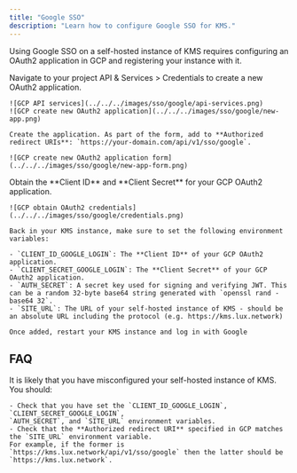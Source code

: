 ```yaml
---
title: "Google SSO"
description: "Learn how to configure Google SSO for KMS."
---
```


Using Google SSO on a self-hosted instance of KMS requires configuring an OAuth2 application in GCP and registering your instance with it.

<Steps>
  <Step title="Create an OAuth2 application in GCP">
    Navigate to your project API & Services > Credentials to create a new OAuth2 application.
        
    ![GCP API services](../../../images/sso/google/api-services.png)
    ![GCP create new OAuth2 application](../../../images/sso/google/new-app.png)

    Create the application. As part of the form, add to **Authorized redirect URIs**: `https://your-domain.com/api/v1/sso/google`.

    ![GCP create new OAuth2 application form](../../../images/sso/google/new-app-form.png)
  </Step>
  <Step title="Add your OAuth2 application credentials to KMS">
    Obtain the **Client ID** and **Client Secret** for your GCP OAuth2 application.

    ![GCP obtain OAuth2 credentials](../../../images/sso/google/credentials.png)
      
    Back in your KMS instance, make sure to set the following environment variables:

    - `CLIENT_ID_GOOGLE_LOGIN`: The **Client ID** of your GCP OAuth2 application.
    - `CLIENT_SECRET_GOOGLE_LOGIN`: The **Client Secret** of your GCP OAuth2 application.
    - `AUTH_SECRET`: A secret key used for signing and verifying JWT. This can be a random 32-byte base64 string generated with `openssl rand -base64 32`.
    - `SITE_URL`: The URL of your self-hosted instance of KMS - should be an absolute URL including the protocol (e.g. https://kms.lux.network)
      
    Once added, restart your KMS instance and log in with Google
  </Step>
</Steps>

## FAQ

<AccordionGroup>
  <Accordion title="Why is Google SSO not working?">
    It is likely that you have misconfigured your self-hosted instance of KMS. You should:

    - Check that you have set the `CLIENT_ID_GOOGLE_LOGIN`, `CLIENT_SECRET_GOOGLE_LOGIN`, 
    `AUTH_SECRET`, and `SITE_URL` environment variables.
    - Check that the **Authorized redirect URI** specified in GCP matches the `SITE_URL` environment variable.
    For example, if the former is `https://kms.lux.network/api/v1/sso/google` then the latter should be `https://kms.lux.network`.
  </Accordion>
</AccordionGroup>